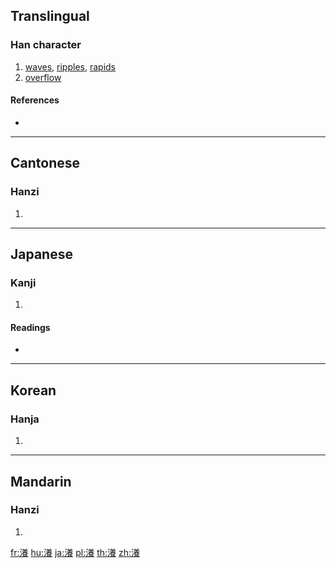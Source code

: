 {{also|漾}}
==Translingual==

===Han character===
{{Han char|rn=85|rad=水|as=15|sn=18|four=38132|canj=ETOV}}

# [[waves]], [[ripples]], [[rapids]]
# [[overflow]]

====References====
* {{Han ref|kx=0658.160|dkj=18573|dj=1068.150|hdz=31773.020|uh=7001|ud=28673|bh=EFEE|bd=61422}}

----

==Cantonese==

===Hanzi===
{{yue-hanzi|jyut=|y=yeung6}}

# {{defn|lang=yue|sort=水15}}

----

==Japanese==

===Kanji===
{{ja-kanji|grade=|rs=水15}}

# {{defn|lang=ja|sort=水15}}

====Readings====
* {{ja-readings|on=[[よう]] (yō)|kun=}}

----

==Korean==

===Hanja===
{{ko-hanja|hangeul=양|eumhun=|rv=yang|mr=yang|y=yang}}

# {{defn|lang=ko|sort=水15}}

----

==Mandarin==

===Hanzi===
{{cmn-hanzi|pin=[[yàng]] ([[yang4]])|wg=yang<sup>4</sup>}}

# {{defn|lang=cmn|sort=水15}}

[[fr:瀁]]
[[hu:瀁]]
[[ja:瀁]]
[[pl:瀁]]
[[th:瀁]]
[[zh:瀁]]